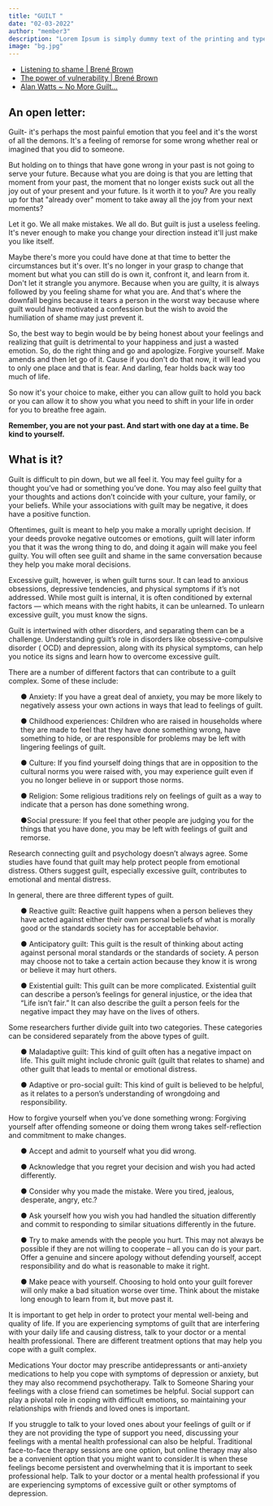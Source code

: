 ```yaml
---
title: "GUILT "
date: "02-03-2022"
author: "member3"
description: "Lorem Ipsum is simply dummy text of the printing and typesetting industry. Lorem Ipsum has been the industry's standard dummy text ever since the 1500s."
image: "bg.jpg"
---
```



<div className="row">
<div className="col-lg-4">
  <div className="card shadow mb-4">
    <Images filename="guilt.png" style={{ height: "auto", width: "100%" }} />
  </div>
</div>

  <div className="col-lg-4">
  <div className="card shadow mb-4">
  <Images filename="guilt1.png" style={{height: "auto", width:"100%"}}/>
  </div>
  </div>
 
  <div className="col-lg-4">
  <div className="card shadow mb-4">
  <Images filename="guilt2.png" style={{height: "auto", width:"100%"}}/>
  </div>
  </div>
  
</div>

- [Listening to shame | Brené Brown](https://www.youtube.com/watch?v=psN1DORYYV0)
- [The power of vulnerability | Brené Brown](https://www.youtube.com/watch?v=iCvmsMzlF7o)
- [Alan Watts ~ No More Guilt...](https://www.youtube.com/watch?v=7O05HWp2Nys)

## An open letter:

<p>
  Guilt- it's perhaps the most painful emotion that you feel and it's the worst
  of all the demons. It's a feeling of remorse for some wrong whether real or
  imagined that you did to someone.
</p>
<p>
  But holding on to things that have gone wrong in your past is not going to
  serve your future. Because what you are doing is that you are letting that
  moment from your past, the moment that no longer exists suck out all the joy
  out of your present and your future. Is it worth it to you? Are you really up
  for that "already over" moment to take away all the joy from your next
  moments?
</p>
<p>
  Let it go. We all make mistakes. We all do. But guilt is just a useless
  feeling. It's never enough to make you change your direction instead it'll
  just make you like itself.
</p>
<p>
  Maybe there's more you could have done at that time to better the
  circumstances but it's over. It's no longer in your grasp to change that
  moment but what you can still do is own it, confront it, and learn from it.
  Don't let it strangle you anymore. Because when you are guilty, it is always
  followed by you feeling shame for what you are. And that's where the downfall
  begins because it tears a person in the worst way because where guilt would
  have motivated a confession but the wish to avoid the humiliation of shame may
  just prevent it.
</p>
<p>
  So, the best way to begin would be by being honest about your feelings and
  realizing that guilt is detrimental to your happiness and just a wasted
  emotion. So, do the right thing and go and apologize. Forgive yourself. Make
  amends and then let go of it. Cause if you don't do that now, it will lead you
  to only one place and that is fear. And darling, fear holds back way too much
  of life.
</p>
<p>
  So now it's your choice to make, either you can allow guilt to hold you back
  or you can allow it to show you what you need to shift in your life in order
  for you to breathe free again.
</p>
<p>
  <b>
    Remember, you are not your past. And start with one day at a time. Be kind
    to yourself.
  </b>
</p>

## What is it?

<p>
  Guilt is difficult to pin down, but we all feel it. You may feel guilty for a
  thought you’ve had or something you’ve done. You may also feel guilty that
  your thoughts and actions don’t coincide with your culture, your family, or
  your beliefs. While your associations with guilt may be negative, it does have
  a positive function.
</p>
<p>
  Oftentimes, guilt is meant to help you make a morally upright decision. If
  your deeds provoke negative outcomes or emotions, guilt will later inform you
  that it was the wrong thing to do, and doing it again will make you feel
  guilty. You will often see guilt and shame in the same conversation because
  they help you make moral decisions.
</p>
<p>
  Excessive guilt, however, is when guilt turns sour. It can lead to anxious
  obsessions, depressive tendencies, and physical symptoms if it’s not
  addressed. While most guilt is internal, it is often conditioned by external
  factors — which means with the right habits, it can be unlearned. To unlearn
  excessive guilt, you must know the signs.
</p>
<p>
  Guilt is intertwined with other disorders, and separating them can be a
  challenge. Understanding guilt’s role in disorders like obsessive-compulsive
  disorder ( OCD) and depression, along with its physical symptoms, can help you
  notice its signs and learn how to overcome excessive guilt.
</p>
<p>
  There are a number of different factors that can contribute to a guilt complex. Some of these include:
<ul>
● Anxiety: If you have a great deal of anxiety, you may be more likely 
to negatively assess your own actions in ways that lead to feelings of guilt.</ul><ul>
● Childhood experiences: Children who are raised in households where they are made 
to feel that they have done something wrong, have something to hide, or are
 responsible for problems may be left with lingering feelings of guilt.</ul><ul>
● Culture: If you find yourself doing things that are in opposition to 
the cultural norms you were raised with, you may experience guilt even if 
you no longer believe in or support those norms.</ul><ul>
● Religion: Some religious traditions rely on feelings of guilt as a way to 
indicate that a person has done something wrong.</ul><ul>
 ●Social pressure: If you feel that other people are judging you for the things 
that you have done, you may be left with feelings of guilt and remorse.</ul>

</p>
<p>
  Research connecting guilt and psychology doesn’t always agree. Some studies have found that guilt may help protect people from emotional distress. Others suggest guilt, especially 
  excessive guilt, contributes to emotional and mental distress.
</p>
<p>
  In general, there are three different types of guilt.
<ul>
● Reactive guilt: Reactive guilt happens when a person believes they have acted against either their own personal beliefs of what is morally good or the standards society has for acceptable behavior.</ul><ul>
● Anticipatory guilt: This guilt is the result of thinking about acting against personal moral standards or the standards of society. A person may choose not to take a certain action because they know it is wrong or believe it may hurt others.</ul><ul>
● Existential guilt: This guilt can be more complicated. Existential guilt can describe a person’s feelings for general injustice, or the idea that “Life isn’t fair.” It can also describe the guilt a person feels for the negative impact they may have on the lives of others.</ul>
Some researchers further divide guilt into two categories. These categories can be considered separately from the above types of guilt.
<ul>
● Maladaptive guilt: This kind of guilt often has a negative impact on life. This guilt might include chronic guilt (guilt that relates to shame) and other guilt that leads to mental or emotional distress.</ul><ul>
● Adaptive or pro-social guilt: This kind of guilt is believed to be helpful, as it relates to a person’s understanding of wrongdoing and responsibility.</ul>
</p>
<p>
  How to forgive yourself when you’ve done something wrong: Forgiving yourself after offending someone or doing them wrong takes self-reflection and commitment to make changes.
<ul>
● Accept and admit to yourself what you did wrong.</ul><ul>
● Acknowledge that you regret your decision and wish you had acted differently.</ul><ul>
● Consider why you made the mistake. Were you tired, jealous, desperate, angry, etc.?</ul><ul>
● Ask yourself how you wish you had handled the situation differently and commit to responding to similar situations differently in the future.</ul><ul>
● Try to make amends with the people you hurt. This may not always be possible if they are not willing to cooperate – all you can do is your part. Offer a genuine and sincere apology without defending yourself, accept responsibility and do what is reasonable to make it right.</ul><ul>
● Make peace with yourself. Choosing to hold onto your guilt forever will only make a bad situation worse over time. Think about the mistake long enough to learn from it, but move past it.</ul>
</p>
<p>
  It is important to get help in order to protect your mental well-being and quality of life. If you are experiencing symptoms of guilt that are interfering with your daily life and causing distress, talk to your doctor or a mental health professional. There are different 
  treatment options that may help you cope with a guilt complex.
</p>
<p>
  Medications Your doctor may prescribe antidepressants or anti-anxiety medications to help you cope with symptoms of depression or anxiety, but they may also recommend psychotherapy. Talk to Someone Sharing your feelings with a close friend can sometimes be helpful. Social support can play a pivotal role in coping with difficult emotions, so maintaining your 
  relationships with friends and loved ones is important.
</p>
<p>
  If you struggle to talk to your loved ones about your feelings of guilt or if they are not providing the type of support you need, discussing your feelings with a mental health professional can also be helpful. Traditional face-to-face therapy sessions are one option, but online therapy may also be a convenient option that you might want to consider.It is when these feelings become persistent and overwhelming that it is important to seek professional help. Talk to your doctor or a mental health professional if you are experiencing symptoms of excessive
   guilt or other symptoms of depression.
</p>
